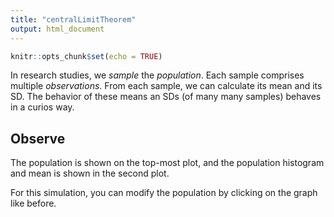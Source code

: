 ```yaml
---
title: "centralLimitTheorem"
output: html_document
---
```


```r
knitr::opts_chunk$set(echo = TRUE)
```

In research studies, we *sample* the *population*. Each sample comprises multiple *observations*. From each sample, we can calculate its mean and its SD. The behavior of these means an SDs (of many many samples) behaves in a curios way.

## Observe
The population is shown on the top-most plot, and the population histogram and mean is shown in the second plot.

For this simulation, you can modify the population by clicking on the graph like before. 